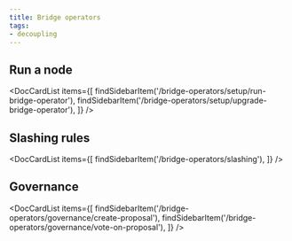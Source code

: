 ```yaml
---
title: Bridge operators
tags:
- decoupling
---
```



## Run a node

<DocCardList items={[
    findSidebarItem('/bridge-operators/setup/run-bridge-operator'),
    findSidebarItem('/bridge-operators/setup/upgrade-bridge-operator'),
    ]} />

## Slashing rules

<DocCardList items={[
    findSidebarItem('/bridge-operators/slashing'),
    ]} />

## Governance

<DocCardList items={[
    findSidebarItem('/bridge-operators/governance/create-proposal'),
    findSidebarItem('/bridge-operators/governance/vote-on-proposal'),
    ]} />
